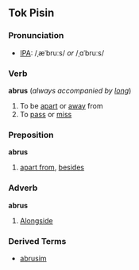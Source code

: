 ==Tok Pisin==
===Pronunciation===
* [[Wiktionary:Pronunciation_key|IPA]]: /ˌæˈbruːs/ ''or'' /ˌɑˈbruːs/

===Verb===
'''abrus''' (''always accompanied by [[long]]'')
# To be [[apart]] or [[away]] from
# To [[pass]] or [[miss]]

===Preposition===
'''abrus'''
# [[apart from]], [[besides]]

===Adverb===
'''abrus'''
# [[Alongside]]

===Derived Terms===
* [[abrusim]]